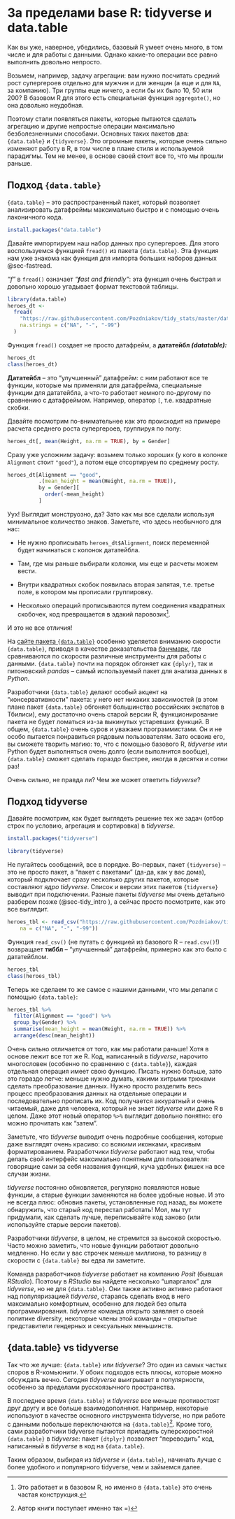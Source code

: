 # За пределами base R: tidyverse и data.table {#sec-beyond_base_r}

Как вы уже, наверное, убедились, базовый R умеет очень много, в том числе и для работы с данными. Однако какие-то операции все равно выполнить довольно непросто.

Возьмем, например, задачу агрегации: вам нужно посчитать средний рост супергероев отдельно для мужчин и для женщин (а еще и для `NA`, за компанию). Три группы еще ничего, а если бы их было 10, 50 или 200? В базовом R для этого есть специальная функция `aggregate()`, но она довольно неудобная.

Поэтому стали появляться пакеты, которые пытаются сделать агрегацию и другие непростые операции максимально безболезненными способами. Основных таких пакетов два: `{data.table}` и `{tidyverse}`. Это огромные пакеты, которые очень сильно изменяют работу в R, в том числе в плане стиля и используемой парадигмы. Тем не менее, в основе своей стоит все то, что мы прошли раньше.

## Подход `{data.table}` {#sec-dt_approach}

`{data.table}` -- это распространенный пакет, который позволяет анализировать датафреймы максимально быстро и с помощью очень лаконичного кода.

``` r
install.packages("data.table")
```

Давайте импортируем наш набор данных про супергероев. Для этого воспользуемся функцией `fread()` из пакета `{data.table}`. Эта функция нам уже знакома как функция для импорта больших наборов данных @sec-fastread.

*"f"* в `fread()` означает *"**f**ast and **f**riendly"*: эта функция очень быстрая и довольно хорошо угадывает формат текстовой таблицы.

```r
library(data.table)
heroes_dt <-
  fread(
    "https://raw.githubusercontent.com/Pozdniakov/tidy_stats/master/data/heroes_information.csv",
    na.strings = c("NA", "-", "-99")
  )
```

Функция `fread()` создает не просто датафрейм, а **дататейбл *(datatable):***

```r
heroes_dt
class(heroes_dt)
```

**Дататейбл** -- это "улучшенный" датафрейм: с ним работают все те функции, которые мы применяли для датафрейма, специальные функции для дататейбла, а что-то работает немного по-другому по сравнению с датафреймом. Например, оператор `[`, т.е. квадратные скобки.

Давайте посмотрим по-внимательнее как это происходит на примере расчета среднего роста супергероев, группируя по полу:

```r
heroes_dt[, mean(Height, na.rm = TRUE), by = Gender]
```

Сразу уже усложним задачу: возьмем только хороших (у кого в колонке `Alignment` стоит `"good"`), а потом еще отсортируем по среднему росту.

```r
heroes_dt[Alignment == "good", 
          .(mean_height = mean(Height, na.rm = TRUE)), 
          by = Gender][
            order(-mean_height)
          ]
```

Уух! Выглядит монструозно, да? Зато как мы все сделали используя минимальное количество знаков. Заметьте, что здесь необычного для нас:

-   Не нужно прописывать `heroes_dt$Alignment`, поиск переменной будет начинаться с колонок дататейбла.

-   Там, где мы раньше выбирали колонки, мы еще и расчеты можем вести.

-   Внутри квадратных скобок появилась вторая запятая, т.е. третье поле, в котором мы прописали группировку.

-   Несколько операций прописываются путем соединения квадратных скобочек, код превращается в эдакий паровозик[^107-beyond_base_r-1].

[^107-beyond_base_r-1]: Это работает и в базовом R, но именно в `{data.table}` это очень частая конструкция.

И это не все отличия!

На [сайте пакета `{data.table}`](https://rdatatable.gitlab.io/data.table/) особенно уделяется вниманию скорости `{data.table}`, приводя в качестве доказательства [бэнчмарк](https://h2oai.github.io/db-benchmark/), где сравниваются по скорости различные инструменты для работы с данными. `{data.table}` почти на порядок обгоняет как `{dplyr}`, так и питоновский *pandas* -- самый используемый пакет для анализа данных в *Python*.

Разработчики `{data.table}` делают особый акцент на "консервативности" пакета: у него нет никаких зависимостей (в этом плане пакет `{data.table}` обгоняет большинство российских экспатов в Тбилиси), ему достаточно очень старой версии R, функционирование пакета не будет ломаться из-за выкинутых устаревших функций. В общем, `{data.table}` очень суров и уважаем программистами. Он и не особо пытается понравиться рядовым пользователям. Зато освоив его, вы сможете творить магию: то, что с помощью базового R, *tidyverse* или Python будет выполняться очень долго (если выполнится вообще), `{data.table}` сможет сделать гораздо быстрее, иногда в десятки и сотни раз!

Очень сильно, не правда ли? Чем же может ответить *tidyverse*?

## Подход tidyverse {#sec-tidy_approach}

Давайте посмотрим, как будет выглядеть решение тех же задач (отбор строк по условию, агрегация и сортировка) в *tidyverse*.

``` r
install.packages("tidyverse")
```

```r
library(tidyverse)
```

Не пугайтесь сообщений, все в порядке. Во-первых, пакет `{tidyverse}` -- это не просто пакет, а "пакет с пакетами" (да-да, как у вас дома), который подключает сразу несколько других пакетов, которые составляют *ядро tidyverse*. Список и версии этих пакетов `{tidyverse}` выводит при подключении. Разные пакеты *tidyverse* мы очень детально разберем позже (@sec-tidy_intro ), а сейчас просто посмотрите, как это все выглядит.

```r
heroes_tbl <- read_csv("https://raw.githubusercontent.com/Pozdniakov/tidy_stats/master/data/heroes_information.csv",
    na = c("NA", "-", "-99"))
```

Функция `read_csv()` (не путать с функцией из базового R -- `read.csv()`!) возвращает **тиббл** -- "улучшенный" датафрейм, примерно как это было с дататейблом.

```r
heroes_tbl
class(heroes_tbl)
```

Теперь же сделаем то же самое с нашими данными, что мы делали с помощью `{data.table}`:

```r
heroes_tbl %>%
  filter(Alignment == "good") %>%
  group_by(Gender) %>%
  summarise(mean_height = mean(Height, na.rm = TRUE)) %>%
  arrange(desc(mean_height))
```

Очень сильно отличается от того, как мы работали раньше! Хотя в основе лежит все тот же R. Код, написанный в *tidyverse*, нарочито многословен (особенно по сравнению с `{data.table}`), каждая отдельная операция имеет свою функцию. Писать нужно больше, зато это гораздо легче: меньше нужно думать, какими хитрыми трюками сделать преобразование данных. Нужно просто разделить весь процесс преобразования данных на отдельные операции и последовательно прописать их. Код получается аккуратный и очень читаемый, даже для человека, который не знает *tidyverse* или даже R в целом. Даже этот новый оператор `%>%` выглядит довольно понятно: его можно прочитать как "затем".

Заметьте, что *tidyverse* выводит очень подробные сообщения, которые даже выглядят очень красиво: со всякими иконками, красивым форматированием. Разработчики *tidyverse* работают над тем, чтобы делать свой интерфейс максимально понятным для пользователя: говорящие сами за себя названия функций, куча удобных фишек на все случаи жизни.

*tidyverse* постоянно обновляется, регулярно появляются новые функции, а старые функции заменяются на более удобные новые. И это не всегда плюс: обновив пакеты, установленные год назад, вы можете обнаружить, что старый код перестал работать! Мол, мы тут придумали, как сделать лучше, переписывайте код заново (или используйте старые версии пакетов).

Разработчики *tidyverse*, в целом, не стремится за высокой скоростью. Часто можно заметить, что новые функции работают довольно медленно. Но если у вас строчек меньше миллиона, то разницу в скорости с `{data.table}` вы едва ли заметите.

Команда разработчиков *tidyverse* работает на компанию *Posit* (бывшая *RStudio*). Поэтому в *RStudio* вы найдете несколько "шпаргалок" для *tidyverse*, но не для `{data.table}`. Они также активно активно работают над популяризацией *tidyverse*, стараясь сделать вход в него максимально комфортным, особенно для людей без опыта программирования. *tidyverse* команда открыто заявляет о своей политике diversity, некоторые члены этой команды -- открытые представители гендерных и сексуальных меньшинств.

## {data.table} vs tidyverse {#sec-dt_vs_tidy}

Так что же лучше: `{data.table}` или *tidyverse*? Это один из самых частых споров в R-комьюнити. У обоих подходов есть плюсы, которые можно обсуждать вечно. Сегодня *tidyverse* выигрывает в популярности, особенно за пределами русскоязычного пространства.

В последнее время `{data.table}` и *tidyverse* все меньше противостоят друг другу и все больше взаимодополняют. Например, некоторые используют в качестве основного инструмента tidyverse, но при работе с данными побольше переключаются на `{data.table}`[^107-beyond_base_r-2]. Кроме того, сами разработчики tidyverse пытаются приладить суперскоростной `{data.table}` в *tidyverse*: пакет `{dtplyr}` позволяет "переводить" код, написанный в *tidyverse* в код на `{data.table}`.

[^107-beyond_base_r-2]: Автор книги поступает именно так =)

Таким образом, выбирая из *tidyverse* и `{data.table}`, начинать лучше с более удобного и популярного tidyverse, чем и займемся далее.
